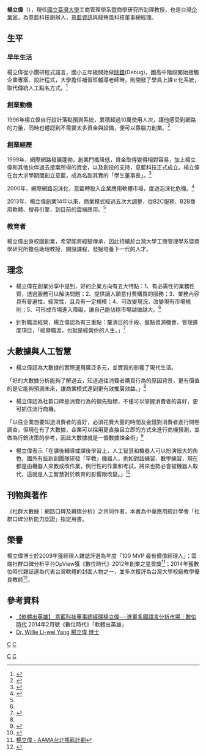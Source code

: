 {{not|杨利伟}}
{{Multiple issues|
{{BLPsources}}
{{新闻稿}}
{{Advert|time=2020-08-23T09:29:04+00:00}}
}}
{{Infobox_Person
| name = 楊立偉
| birth_date = {{birth date and age|1974|1|3}}
| nationality = {{ROC}}
| educate=
*[[國立臺灣大學|國立臺灣大學]]資訊管理學系學士、博士
| occupation =  
*[[意藍資訊|意藍資訊]]董事總經理
*意藍科技 創辦人
*[[國立臺灣大學|國立臺灣大學]]工商管理學系暨商學研究所 助理教授
| work = *《社群大數據：網路口碑及輿情分析》
| award = *100 MVP 最有價值經理人 (2009)
}}
'''楊立偉'''（{{bd|1974年|1月3日}}），現任[[國立臺灣大學|國立臺灣大學]]工商管理學系暨商學研究所助理教授，也是台灣[[企業家|企業家]]，為意藍科技創辦人，[[意藍資訊|意藍資訊]]與龍捲風科技董事總經理。

==生平==
===早年生活===
楊立偉從小鑽研程式語言，國小五年級開始做[[除錯|除錯]](Debug)，國高中階段開始接觸企業專案、設計程式，大學擔任補習班輔導老師時，則開發了學員上課ｅ化系統，取代傳統人工點名方式。<ref name=":0">{{Cite web|title=跟微軟作戰 是一場有趣的冒險|url=https://www.bnext.com.tw/article/2761/BN-ARTICLE-2761|accessdate=|author=|date=2006-05-15|format=|work=數位時代|publisher=|language=zh-tw|archive-date=2019-12-12|archive-url=https://web.archive.org/web/20191212073001/https://www.bnext.com.tw/article/2761/BN-ARTICLE-2761|dead-url=no}}</ref>

===創業動機===
1996年楊立偉自行設計落點預測系統，累積超過10萬使用人次，讓他感受到網路的力量，同時也體認到不需要太多資金與設備，便可以靠腦力創業。<ref name=":1">{{Cite web|title=打Game打到創立大數據公司 楊立偉的遊戲人生|url=https://www.i-media.tw/news/detail.html?id=10946|accessdate=|author=|date=2018-09-06|format=|work=i-media 愛傳媒|publisher=|language=}}</ref>

=== 創業經歷===
1999年，網際網路發展蓬勃，創業門檻降低，資金取得變得相對容易，加上楊立偉和其他伙伴過去接案所得的資金，以及創投的支持，意藍科技正式成立。楊立偉在台大求學期間創立意藍，成為名副其實的「學生董事長」。<ref>{{Cite web|title=（董事長學生）之一──意藍科技 楊立偉高三就賺了二百萬元|url=https://www.businessweekly.com.tw/Archive/Article?StrId=10206|accessdate=|author=|date=|format=|work=《商業周刊》第656期|publisher=|language=}}</ref>

2000年，網際網路泡沫化，意藍轉投入企業應用軟體市場，度過泡沫化危機。<ref name=":2">{{Cite news|url=https://www.ettoday.net/news/20130801/249757.htm|title=讓我們一起來反彈 　台灣憑什麼再贏|author=|date=2013-08-01|work=|publisher=ETtoday新聞雲|accessdate=|language=|format=|archive-date=2019-12-20|archive-url=https://web.archive.org/web/20191220071654/https://www.ettoday.net/news/20130801/249757.htm|dead-url=no}}</ref>

2013年，楊立偉創業14年以來，商業模式經過五次大調整，從B2C服務、B2B商用軟體、搜尋引擎，到目前的雲端應用。<ref name=":2" />

===教育者===
楊立偉出身校園創業，希望能將經驗傳承，因此持續於台灣大學工商管理學系暨商學研究所擔任助理教授，開設課程，發掘培養下一代的人才。

== 理念 ==

* 楊立偉在創業分享中提到，好的企業方向有五大特點：1、有必需性的業務性質，透過服務可以解決問題；2、提供讓人願意付費購買的服務；3、業務內容具有普遍性、經常性，且具有一定規模；4、可改變現況，改變現有市場規則；5、可形成市場進入障礙，讓自己能佔穩市場越做越大。<ref name=":1" />

* 針對職涯經營，楊立偉認為有三重點：釐清目的手段、盤點資源機會、管理進度項目，「經營職涯，也就是經營你的人生。」<ref>{{Cite news|url=https://tw.news.yahoo.com/2018-meet-taipei-%E7%B6%93%E7%87%9F%E8%81%B7%E6%B6%AF-%E5%B0%B1%E6%98%AF%E7%B6%93%E7%87%9F%E4%BD%A0%E7%9A%84%E4%BA%BA%E7%94%9F-035058059.html|title=「經營職涯，就是經營你的人生」—新創人才沙龍帶來的啟示|author=|date=2018-11-21|work=|publisher=Yahoo新聞|accessdate=|language=|format=|archive-date=2020-09-23|archive-url=https://web.archive.org/web/20200923131754/https://tw.news.yahoo.com/2018-meet-taipei-%E7%B6%93%E7%87%9F%E8%81%B7%E6%B6%AF-%E5%B0%B1%E6%98%AF%E7%B6%93%E7%87%9F%E4%BD%A0%E7%9A%84%E4%BA%BA%E7%94%9F-035058059.html|dead-url=no}}</ref>

== 大數據與人工智慧 ==

* 楊立偉認為大數據的實際運用廣泛多元，並實質的影響了現代生活。

「好的大數據分析能夠了解過去，知道過往消費者購買行為的原因背景，更有價值的是它能夠預測未來，讓商業模式達到更有效推廣效益。」<ref name=":1" />

* 楊立偉認為社群口碑是消費行為的領先指標，不僅可以掌握消費者的喜好，更可抓住流行商機。

「以往企業想要知道消費者的喜好，必須花費大量的時間及金錢對消費者進行問卷調查，但現在有了大數據，企業可以採用更直接且立即的方式來進行商機預測，並做為行銷決策的參考，因此大數據就是一個數據煉金術」<ref>{{Cite web|title=楊立偉：大數據煉金， 協助決策者站在高點|url=https://www.moneyweekly.com.tw/Journal/article.aspx?UIDX=19912077380|accessdate=|author=|date=2017-08-17|format=|work=moneyweekly|publisher=|language=zh-TW}}</ref>

* 楊立偉表示「在課後輔導或課後學習上，人工智慧和機器人可以扮演很大的角色，國外有些新創團隊研發「早教」機器人，例如對話練習、數學練習，現在都是由機器人來教或改作業，例行性的作業和考試，將來也勢必會被機器人取代，這就是人工智慧對於教育的影響跟改變。」<ref>{{Cite web|title=AI時代的未來教育 賴揆：填鴨式教育無法存在|url=https://udn.com/news/story/6887/2881460|accessdate=|author=|date=2017-12-18|last=|format=|work=聯合新聞網|publisher=|language=|archive-date=2019-12-20|archive-url=https://web.archive.org/web/20191220071655/https://udn.com/news/story/6887/2881460|dead-url=no}}</ref>

== 刊物與著作 ==
《社群大數據：網路口碑及輿情分析》之共同作者，本書為中華應用統計學會「社群口碑分析能力認證」指定用書。

== 榮譽 ==
楊立偉博士於2009年獲經理人雜誌評選為年度「100 MVP 最有價值經理人」；雲端社群口碑分析平台OpView獲《數位時代》2012年創業之星首獎<ref>[https://www.aamataipei.com.tw/portfolio/%E6%A5%8A%E7%AB%8B%E5%81%89 楊立偉 - AAMA台北搖籃計劃]</ref>；2014年獲數位時代雜誌選為代表台灣軟體的封面人物之一，並多次獲評為台灣大學校級教學優良教師<ref>{{Cite web|title=Dr. Willie Li-wei Yang|url=http://homepage.ntu.edu.tw/~wyang|accessdate=2019-12-20|author=|date=|last=|first=|format=|work=www.ntu.edu.tw|publisher=|language=|archive-date=2020-02-14|archive-url=https://web.archive.org/web/20200214182015/http://homepage.ntu.edu.tw/~wyang/|dead-url=no}}</ref>。

== 參考資料 ==
{{reflist}}
*[https://www.bnext.com.tw/article/31003/BN-ARTICLE-31003 【軟體出英雄】 意藍科技董事總經理楊立偉──進軍多國語言分析市場｜數位時代] 2014年2月號《數位時代》「軟體出英雄」
*[https://homepage.ntu.edu.tw/~wyang/ Dr. Willie Li-wei Yang 楊立偉 博士] {{Wayback|url=https://homepage.ntu.edu.tw/~wyang/ |date=20200214182015 }}

[[Category:國立臺灣大學管理學院校友|C]]
[[category:台灣企業家|C]]
[[Category:杨姓|C]]
[[category:國立臺灣大學教授|C]]